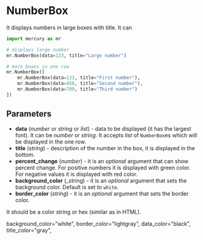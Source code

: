 # NumberBox

It displays numbers in large boxes with title. It can 

```python
import mercury as mr
```
```python
# displays large number
mr.NumberBox(data=123, title="Large number")
```
```python
# more boxes in one row
mr.NumberBox([
    mr.NumberBox(data=123, title="First number"),
    mr.NumberBox(data=456, title="Second number"),
    mr.NumberBox(data=789, title="Third number")
])
```

## Parameters

- **data** (_number_ or _string_ or _list_) - data to be displayed (it has the largest font). It can be _number_ or _string_. It accepts _list_ of `NumberBox`es which will be displayed in the one row.
- **title** (_string_) - description of the number in the box, it is displayed in the bottom. 
- **percent_change** (_number_) - it is an _optional_ argument that can show percent change. For positive numbers it is displayed with green color. For negative values it is displayed with red color.
- **background_color** (_string) - it is an _optional_ argument that sets the background color. Default is set to `white`. 
- **border_color** (_string_) - it is an _optional_ argument that sets the border color.

It should be a color string or hex (similar as in HTML).

background_color="white",
        border_color="lightgray",
        data_color="black",
        title_color="gray",
